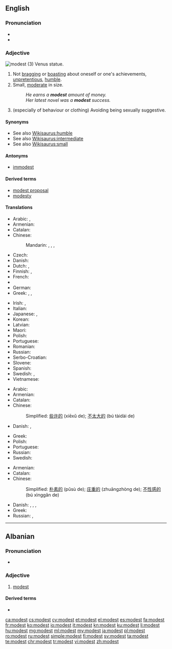 ==English==

===Pronunciation===
* {{IPA|/ˈmɑdəst/}}
* {{audio|en-us-modest.ogg|Audio (US)}}

===Adjective===
[[Image:Shy venus statue skopje.jpg|thumb|modest (3) Venus statue.]]
{{en-adj|er|more}}

# Not [[bragging]] or [[boasting]] about oneself or one's achievements,  [[unpretentious]], [[humble]].
# Small, [[moderate]] in size.
#: ''He earns a '''modest''' amount of money.''
#: ''Her latest novel was a '''modest''' success.''
# (especially of behaviour or clothing) Avoiding being sexually suggestive.

====Synonyms====
* See also [[Wikisaurus:humble]]
* See also [[Wikisaurus:intermediate]]
* See also [[Wikisaurus:small]]

====Antonyms====
* [[immodest]]

====Derived terms====
* [[modest proposal]]
* [[modesty]]

====Translations====
{{trans-top|not bragging or boasting about oneself or one's achievements}}
* Arabic: {{t|ar|حيي|tr=Hattiy}}, {{t|ar|خجول|tr=khajuul}}
* Armenian: {{t|hy|համեստ|tr=hamest}}
* Catalan: {{t+|ca|modest}}
* Chinese:
*: Mandarin: {{t|cmn|謙虛|sc=Hani}}, {{t+|cmn|谦虚|tr=qiānxū|sc=Hani}}, {{t|cmn|謙讓|sc=Hani}}, {{t+|cmn|谦让|tr=qiānràng|sc=Hani}}
* Czech: {{t|cs|skromný|m}}
* Danish: {{t|da|beskeden}}
* Dutch: {{t+|nl|bescheiden}}, {{t|nl|ingetogen}}
* Finnish: {{t|fi|vaatimaton}}, {{t+|fi|nöyrä}}
* French: {{t+|fr|modeste}}
* {{trreq|ka}}
* German: {{t+|de|bescheiden}}
* Greek: {{t+|el|ταπεινός}}, {{t+|el|μετριόφρων|tr=metriófron}}, {{t+|el|σεμνός|tr=semnós}}
{{trans-mid}}
* Irish: {{t|ga|náireach}}, {{t|ga|náiriúil}}
* Italian: {{t+|it|modesto}}
* Japanese: {{qualifier|+ な -na}} {{t|ja|謙虚|tr=けんきょ, kenkyo}}, {{t|ja|謙遜した|tr=けんそんした, kenson-shita}}
* Korean: {{t|ko|겸손한|tr=gyeomsonhan|sc=Kore}}
* Latvian: {{t|lv|pieticīgs}}
* Maori: {{t|mi|whakamōwai}}
* Polish: {{t+|pl|skromny}}
* Portuguese: {{t+|pt|modesto}}
* Romanian: {{t+|ro|modest}}
* Russian: {{t+|ru|скромный|tr=skrómnyj}}
* Serbo-Croatian: {{t|sh|skrȍman}}
* Slovene: {{t+|sl|skromen}}
* Spanish: {{t|es|modesto}}
* Swedish: {{t|sv|blygsam}}, {{t|sv|blygsam}}
* Vietnamese: {{t+|vi|khiêm tốn}}
{{trans-bottom}}

{{trans-top|Small}}
* Arabic: {{t|ar|متواضع|tr=mutwaaDi`}}
* Armenian: {{t|hy|համեստ|tr=hamest}}
* Catalan: {{t+|ca|modest}}
* Chinese:
*: Simplified: [[些许的]] (xiēxǔ de); [[不太大的]] (bú tàidài de)
* Danish: {{t|da|beskeden}}, {{t|da|moderat}}
{{trans-mid}}
* Greek: {{t+|el|ταπεινός|tr=tapinós}}
* Polish: {{t+|pl|skromny|m}}
* Portuguese: {{t+|pt|modesto}}
* Russian: {{t+|ru|скромный|tr=skrómnyj}}
* Swedish: {{t+|sv|liten}}
{{trans-bottom}}

{{trans-top|Avoiding being sexually suggestive.}}
* Armenian: {{t|hy|համեստ|tr=hamest}}
* Catalan: {{t+|ca|modest}}
* Chinese:
*: Simplified: [[朴素的]] (pǔsù de); [[庄重的]] (zhuāngzhòng de); [[不性感的]] (bú xìnggǎn de)
{{trans-mid}}
* Danish: {{t|da|blufærdig}}, {{t|da|anstændig}}, {{t|da|sømmelig}}, {{t|da|ærbar}}
* Greek: {{t+|el|σεμνός|tr=semnós}}
* Russian: {{t+|ru|благопристойный|tr=blagopristójnyj}}, {{t+|ru|скромный|tr=skrómnyj}}
{{trans-bottom}}

----

==Albanian==

===Pronunciation===
* {{IPA|/mɔdɛst/|lang=sq}}

===Adjective===
{{sq-adj}}

# [[#English|modest]]

====Derived terms====
* {{l|sq|modesti}}

[[ca:modest]]
[[cs:modest]]
[[cy:modest]]
[[et:modest]]
[[el:modest]]
[[es:modest]]
[[fa:modest]]
[[fr:modest]]
[[ko:modest]]
[[io:modest]]
[[it:modest]]
[[kn:modest]]
[[ku:modest]]
[[li:modest]]
[[hu:modest]]
[[mg:modest]]
[[ml:modest]]
[[my:modest]]
[[ja:modest]]
[[pl:modest]]
[[ro:modest]]
[[ru:modest]]
[[simple:modest]]
[[fi:modest]]
[[sv:modest]]
[[ta:modest]]
[[te:modest]]
[[chr:modest]]
[[tr:modest]]
[[vi:modest]]
[[zh:modest]]